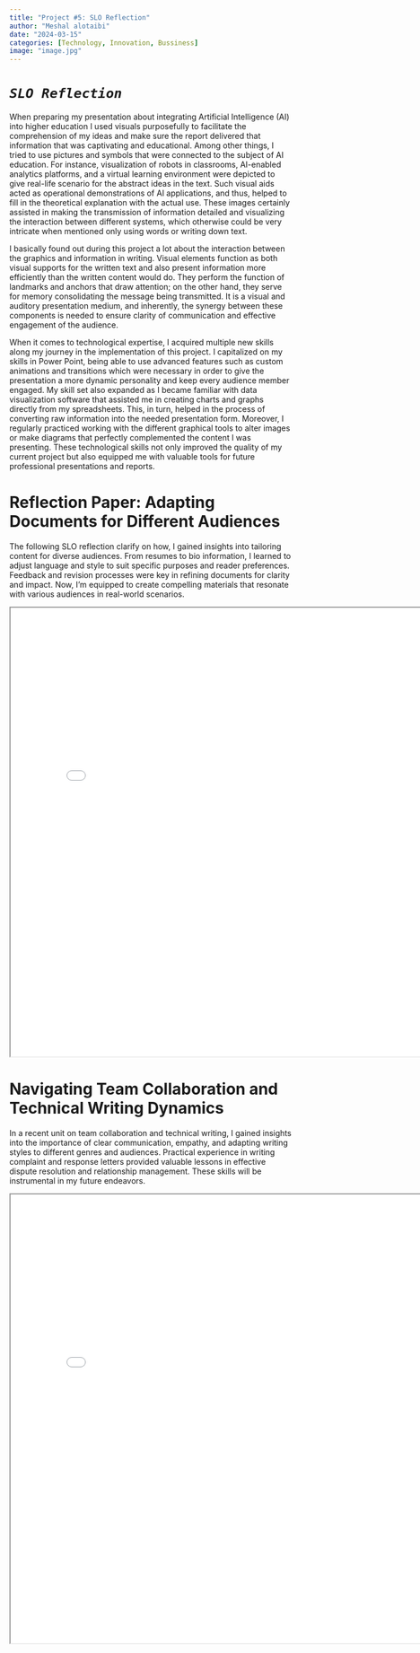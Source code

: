 ```yaml
---
title: "Project #5: SLO Reflection"
author: "Meshal alotaibi"
date: "2024-03-15"
categories: [Technology, Innovation, Bussiness]
image: "image.jpg"
---
```


# *`SLO Reflection`*

When preparing my presentation about integrating Artificial Intelligence (AI) into higher education I used visuals purposefully to facilitate the comprehension of my ideas and make sure the report delivered that information that was captivating and educational. Among other things, I tried to use pictures and symbols that were connected to the subject of AI education. For instance, visualization of robots in classrooms, AI-enabled analytics platforms, and a virtual learning environment were depicted to give real-life scenario for the abstract ideas in the text. Such visual aids acted as operational demonstrations of AI applications, and thus, helped to fill in the theoretical explanation with the actual use. These images certainly assisted in making the transmission of information detailed and visualizing the interaction between different systems, which otherwise could be very intricate when mentioned only using words or writing down text.

I basically found out during this project a lot about the interaction between the graphics and information in writing. Visual elements function as both visual supports for the written text and also present information more efficiently than the written content would do. They perform the function of landmarks and anchors that draw attention; on the other hand, they serve for memory consolidating the message being transmitted. It is a visual and auditory presentation medium, and inherently, the synergy between these components is needed to ensure clarity of communication and effective engagement of the audience.

When it comes to technological expertise, I acquired multiple new skills along my journey in the implementation of this project. I capitalized on my skills in Power Point, being able to use advanced features such as custom animations and transitions which were necessary in order to give the presentation a more dynamic personality and keep every audience member engaged. My skill set also expanded as I became familiar with data visualization software that assisted me in creating charts and graphs directly from my spreadsheets. This, in turn, helped in the process of converting raw information into the needed presentation form. Moreover, I regularly practiced working with the different graphical tools to alter images or make diagrams that perfectly complemented the content I was presenting. These technological skills not only improved the quality of my current project but also equipped me with valuable tools for future professional presentations and reports.

# Reflection Paper: Adapting Documents for Different Audiences

The following SLO reflection clarify on how, I gained insights into tailoring content for diverse audiences. From resumes to bio information, I learned to adjust language and style to suit specific purposes and reader preferences. Feedback and revision processes were key in refining documents for clarity and impact. Now, I'm equipped to create compelling materials that resonate with various audiences in real-world scenarios.

<iframe width="800" height="800" src="1.pdf">

</iframe>

# Navigating Team Collaboration and Technical Writing Dynamics

In a recent unit on team collaboration and technical writing, I gained insights into the importance of clear communication, empathy, and adapting writing styles to different genres and audiences. Practical experience in writing complaint and response letters provided valuable lessons in effective dispute resolution and relationship management. These skills will be instrumental in my future endeavors.


<iframe width="800" height="800" src="2.pdf">

</iframe>

